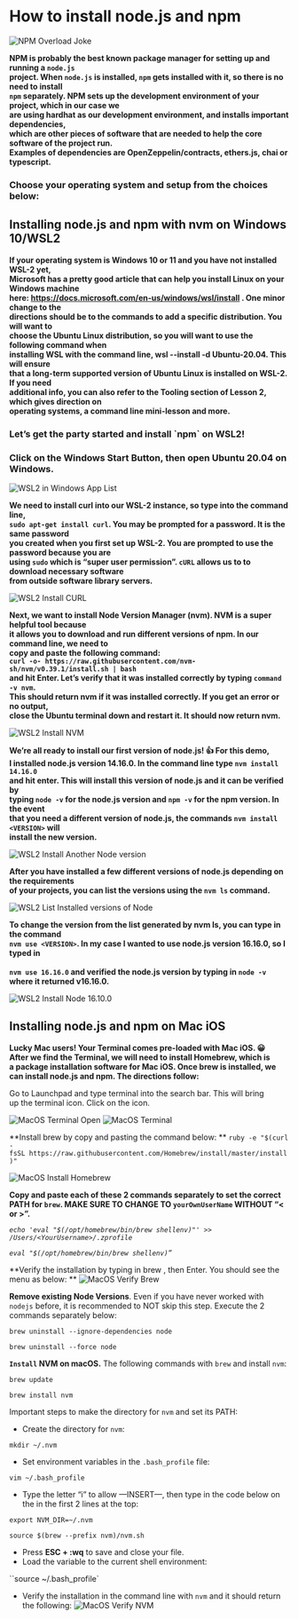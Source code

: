 # How to install node.js and npm

![NPM Overload Joke](/public/assets/lessons/install_npm/npm-jokes-1.png)

**NPM is probably the best known package manager for setting up and running a `node.js` <br>
project. When `node.js` is installed, `npm` gets installed with it, so there is no need to install <br>
`npm` separately. NPM sets up the development environment of your project, which in our case we <br>
are using hardhat as our development environment, and installs important dependencies, <br>
which are other pieces of software that are needed to help the core software of the project run.  <br>
Examples of dependencies are OpenZeppelin/contracts, ethers.js, chai or typescript.** 

<h3>Choose your operating system and setup from the choices below:</h3>

<h2>Installing node.js and npm with nvm on Windows 10/WSL2</h2>

**If your operating system is Windows 10 or 11 and you have not installed WSL-2 yet, <br>
Microsoft has a pretty good article that can help you install Linux on your Windows machine <br>
here: https://docs.microsoft.com/en-us/windows/wsl/install .  One minor change to the <br>
directions should be to the commands to add a specific distribution. You will want to <br>
choose the Ubuntu Linux distribution, so you will want to use the following command when <br>
installing WSL with the command line, wsl --install -d Ubuntu-20.04. This will ensure <br>
that a long-term supported version of Ubuntu Linux is installed on WSL-2. If you need <br>
additional info, you can also refer to the Tooling section of Lesson 2, which gives direction on <br>
operating systems, a command line mini-lesson and more.**

<h3>Let’s get the party started and install `npm` on WSL2!</h3>

<h3>Click on the Windows Start Button, then open Ubuntu 20.04 on Windows.</h3>

![WSL2 in Windows App List](/public/assets/lessons/install_npm/wsl-s_in_windows_app_list.png)

**We need to install curl into our WSL-2 instance, so type into the command line, <br>
`sudo apt-get install curl`. You may be prompted for a password. It is the same password <br>
you created when you first set up WSL-2. You are prompted to use the password because you are <br>
using `sudo` which is “super user permission”. `cURL` allows us to to download necessary software <br>
from outside software library servers.**

![WSL2 Install CURL](/public/assets/lessons/install_npm/install-curl.png)

**Next, we want to install Node Version Manager (nvm). NVM is a super helpful tool because <br>
it allows you to download and run different versions of npm. In our command line, we need to <br>
copy and paste the following command:<br>
`curl -o- https://raw.githubusercontent.com/nvm-sh/nvm/v0.39.1/install.sh | bash` <br>
and hit Enter. Let’s verify that it was installed correctly by typing `command -v nvm`. <br>
This should return nvm if it was installed correctly. If you get an error or no output, <br>
close the Ubuntu terminal down and restart it. It should now return nvm.**

![WSL2 Install NVM](/public/assets/lessons/install_npm/install-nvm-2.PNG)

**We’re all ready to install our first version of node.js! 👍 For this demo, <br>
I installed node.js version 14.16.0. In the command line type `nvm install 14.16.0` <br>
and hit enter. This will install this version of node.js and it can be verified by <br>
typing `node -v` for the node.js version and `npm -v` for the npm version. In the event <br>
that you need a different version of node.js, the commands `nvm install <VERSION>` will <br>
install the new version.**

![WSL2 Install Another Node version](/public/assets/lessons/install_npm/install-another-version.PNG)

**After you have installed a few different versions of node.js depending on the requirements <br>
of your projects, you can list the versions using the `nvm ls` command.**

![WSL2 List Installed versions of Node](/public/assets/lessons/install_npm/list-installed-versions-of-node.PNG)

**To change the version from the list generated by nvm ls, you can type in the command <br>
`nvm use <VERSION>`. In my case I wanted to use node.js version 16.16.0, so I typed in <br>                
`nvm use 16.16.0` and verified the node.js version by typing in `node -v` where it returned v16.16.0.**

![WSL2 Install Node 16.10.0](/public/assets/lessons/install_npm/nvm-install-16.10.0.png)

<h2>Installing node.js and  npm on Mac iOS</h2>

**Lucky Mac users! Your Terminal comes pre-loaded with Mac iOS. 😀 <br>
After we find the Terminal, we will need to install Homebrew, which is <br>
a package installation software for Mac iOS. Once brew is installed, we <br>
can install node.js and npm. The directions follow:**

Go to Launchpad and type terminal into the search bar. This will bring <br>
up the terminal icon. Click on the icon.

![MacOS Terminal Open](/public/assets/lessons/install_npm/terminal.png)
![MacOS Terminal](/public/assets/lessons/install_npm/terminal2.png)

**Install brew by copy and pasting the command below: **
   `ruby -e "$(curl -fsSL https://raw.githubusercontent.com/Homebrew/install/master/install)"`

![MacOS Install Homebrew](/public/assets/lessons/install_npm/install-homebrew.png)

**Copy and paste each of these 2 commands separately to set the correct PATH for `brew`. MAKE SURE TO CHANGE <YourUsername> TO `yourOwnUserName` WITHOUT “< or >”.**

*`echo 'eval "$(/opt/homebrew/bin/brew shellenv)"' >> /Users/<YourUsername>/.zprofile`*

*`eval "$(/opt/homebrew/bin/brew shellenv)”`*


**Verify the installation by typing in brew , then Enter. You should see the menu as below: **
![MacOS Verify Brew](/public/assets/lessons/install_npm/verify-brew.png)


**Remove existing Node Versions**. Even if you have never worked with `nodejs` before, it is recommended to NOT skip this step. Execute the 2 commands separately below:

`brew uninstall --ignore-dependencies node`

`brew uninstall --force node`


**`Install` NVM on macOS.** The following commands with `brew` and install `nvm`:

`brew update`

`brew install nvm`


Important steps to make the directory for `nvm` and set its PATH:

- Create the directory for `nvm`:

`mkdir ~/.nvm`

- Set environment variables in the `.bash_profile` file:

`vim ~/.bash_profile`

- Type the letter “i” to allow  —INSERT—, then type in the code below on the in the first 2 lines at the top:

`export NVM_DIR=~/.nvm`

`source $(brew --prefix nvm)/nvm.sh`

- Press **ESC + :wq** to save and close your file.
- Load the variable to the current shell environment:

``source ~/.bash_profile`


- Verify the installation in the command line with `nvm` and it should return the following:
![MacOS Verify NVM](/public/assets/lessons/install_npm/verify-nvm-macOS.png)






















